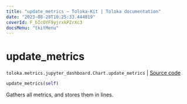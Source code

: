 ```yaml
---
title: "update_metrics — Toloka-Kit | Toloka documentation"
date: "2023-08-28T10:25:33.444819"
coverId: F_bIcOYF9yjrxkPZrXc3
docsMenu: "tkitMenu"
---
```


# update_metrics

`toloka.metrics.jupyter_dashboard.Chart.update_metrics` | [Source code](https://github.com/Toloka/toloka-kit/blob/v1.2.1/src/metrics/jupyter_dashboard.py#L109)

```python
update_metrics(self)
```

Gathers all metrics, and stores them in lines.